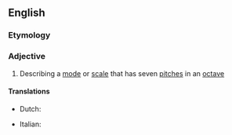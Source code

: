 ==English==
{{wikipedia}}

===Etymology===
{{prefix|en|hepta|tonic}}

===Adjective===
{{en-adj|-}}

# {{lb|en|music}} Describing a [[mode]] or [[scale]] that has seven [[pitch]]es in an [[octave]]

====Translations====
{{trans-top|heptatonic}}
* Dutch: {{t|nl|heptatonisch}}
{{trans-mid}}
* Italian: {{t|it|eptatonico}}
{{trans-bottom}}